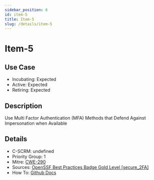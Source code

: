 ```yaml
---
sidebar_position: 6
id: item-5
title: Item-5
slug: /details/item-5
---
```


# Item-5

## Use Case

- Incubating: Expected
- Active: Expected
- Retiring: Expected

## Description

Use Multi Factor Authentication (MFA) Methods that Defend Against Impersonation when Available 

## Details

- C-SCRM: undefined
- Priority Group: 1
- Mitre: [CWE-290](https://cwe.mitre.org/data/definitions/290.html)
- Sources: [OpenSSF Best Practices Badge Gold Level [secure_2FA]](https://www.bestpractices.dev/en/criteria/2#2.secure_2FA)
- How To: [Github Docs](https://docs.github.com/en/authentication/securing-your-account-with-two-factor-authentication-2fa)

